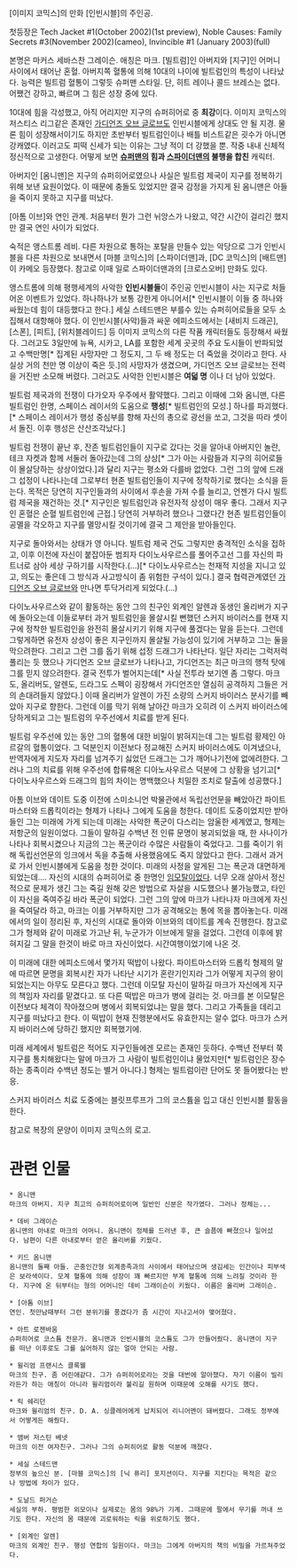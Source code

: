 [이미지 코믹스]의 만화 [인빈시블]의 주인공.

첫등장은 Tech Jacket #1(October 2002)(1st preview), Noble Causes: Family Secrets #3(November 2002)(cameo), Invincible #1 (January 2003)(full)

본명은 마커스 세바스찬 그레이슨. 애칭은 마크. [빌트럼]인 아버지와 [지구]인 어머니 사이에서 태어난 혼혈. 아버지쪽 혈통에 의해 10대의 나이에 빌트럼인의 특성이 나타났다. 능력은 빌트럼 혈통이 그렇듯 슈퍼맨 스타일. 단, 히트 레이나 콜드 브레스는 없다. 어쨌건 강하고, 빠르며 그 힘은 성장 중에 있다.

10대에 힘을 각성했고, 아직 어리지만 지구의 슈퍼히어로 중 '''최강'''이다. 이미지 코믹스의 저스티스 리그같은 존재인 [[가디언즈 오브 글로브]]도 인빈시블에게 상대도 안 될 지경. 물론 힘이 성장해서이기도 하지만 초반부터 빌트럼인이나 배틀 비스트같은 굇수가 아니면 강캐였다. 이러고도 피떡 신세가 되는 이유는 그냥 적이 더 강했을 뿐. 작중 내내 신체적 정신적으로 고생한다. 어떻게 보면 '''[[슈퍼맨]]의 힘과 [[스파이더맨]]의 불행을 합친''' 캐릭터.

아버지인 [옴니맨]은 지구의 슈퍼히어로였으나 사실은 빌트럼 제국이 지구를 정복하기 위해 보낸 요원이었다. 이 때문에 충돌도 있었지만 결국 감정을 가지게 된 옴니맨은 아들을 죽이지 못하고 지구를 떠났다.

[아톰 이브]와 연인 관계. 처음부터 뭔가 그런 뉘앙스가 나왔고, 약간 시간이 걸리긴 했지만 결국 연인 사이가 되었다.

숙적은 앵스트롬 레비. 다른 차원으로 통하는 포탈을 만들수 있는 악당으로 그가 인빈시블을 다른 차원으로 보내면서 [마블 코믹스]의 [스파이더맨]과, [DC 코믹스]의 [배트맨]이 카메오 등장했다. 참고로 이때 일로 스파이더맨과의 [크로스오버] 만화도 있다.

앵스트롬에 의해 평행세계의 사악한 '''인빈시블들'''이 주인공 인빈시블이 사는 지구로 처들어온 이벤트가 있었다. 하나하나가 보통 강한게 아니어서[* 인빈시블이 이들 중 하나와 싸웠는데 힘이 대등했다고 한다.] 세실 스테드맨은 부를수 있는 슈퍼히어로들을 모두 소집해서 대항해야 했다. 이 인빈시블(사악)들과 싸운 에피소드에서는 [새비지 드래곤], [스폰], [피트], [위치블레이드] 등 이미지 코믹스의 다른 작품 캐릭터들도 등장해서 싸웠다. 그러고도 3일만에 뉴욕, 시카고, LA를 포함한 세계 곳곳의 주요 도시들이 반파되었고 수백만명[* 집계된 사망자만 그 정도지, 그 두 배 정도는 더 죽었을 것이라고 한다. 사실상 거의 천만 명 이상이 죽은 듯.]의 사망자가 생겼으며, 가디언즈 오브 글로브는 전력을 거진반 소모해 버렸다. 그러고도 사악한 인빈시블은 '''여덟 명''' 이나 더 남아 있었다.

빌트럼 제국과의 전쟁이 다가오자 우주에서 활약했다. 그리고 이때에 그와 옴니맨, 다른 빌트럼인 한명, 스페이스 레이서의 도움으로 '''행성'''[* 빌트럼인의 모성.] 하나를 파괴했다.[* 스페이스 레이서가 행성 중심부를 향해 자신의 총으로 광선을 쏘고, 그것을 따라 셋이서 돌진. 이후 행성은 산산조각났다.]

빌트럼 전쟁이 끝난 후, 잔존 빌트럼인들이 지구로 갔다는 것을 알아내 아버지인 놀란, 테크 자켓과 함께 서둘러 돌아갔는데 그의 상상[* 그가 아는 사람들과 지구의 히어로들이 몰살당하는 상상이었다.]과 달리 지구는 평소와 다를바 없었다. 그런 그의 앞에 드래그 섭정이 나타나는데 그로부터 현존 빌트럼인들이 지구에 정착하기로 했다는 소식을 듣는다. 목적은 당연히 지구인들과의 사이에서 후손을 가져 수를 늘리고, 언젠가 다시 빌트럼 제국을 재건하는 것.[* 지구인은 빌트럼인과 유전자적 상성이 매우 좋다. 그래서 지구인 혼혈은 순혈 빌트럼인에 근접.] 당연히 거부하려 했으나 그랬다간 현존 빌트럼인들이 공멸을 각오하고 지구를 멸망시킬 것이기에 결국 그 제안을 받아들인다.

지구로 돌아와서는 상태가 영 아니다. 빌트럼 제국 건도 그렇지만 충격적인 소식을 접하고, 이후 이전에 자신이 붙잡아둔 범죄자 다이노사우르스를 풀어주고선 그를 자신의 파트너로 삼아 세상 구하기를 시작한다.(...)[* 다이노사우르스는 천재적 지성을 지니고 있고, 의도는 좋은데 그 방식과 사고방식이 좀 위험한 구석이 있다.] 결국 협력관계였던 [[가디언즈 오브 글로브]]와 만나면 투닥거리게 되었다.(...)

다이노사우르스와 같이 활동하는 동안 그의 친구인 외계인 알렌과 동생인 올리버가 지구에 돌아오는데 이들로부터 과거 빌트럼인을 몰살시킬 뻔했던 스커지 바이러스를 현재 지구에 정착한 빌트럼인을 완전히 몰살시키기 위해 지구에 풀겠다는 말을 듣는다. 그런데 그렇게하면 유전자 상성이 좋은 지구인까지 몰살될 가능성이 있기에 거부하고 그는 둘을 막으려한다. 그리고 그런 그를 돕기 위해 섭정 드래그가 나타난다. 일단 자리는 그럭저럭 풀리는 듯 했으나 가디언즈 오브 글로브가 나타나고, 가디언즈는 최근 마크의 행적 탓에 그를 믿지 않으려한다. 결국 전투가 벌어지는데[* 사실 전투라 보기엔 좀 그렇다. 마크도, 올리버도, 알렌도, 드라그도 스펙이 굉장해서 가디언즈만 열심히 공격하지 그들은 거의 손대려들지 않았다.] 이때 올리버가 알렌이 가진 소량의 스커지 바이러스 분사기를 빼았아 지구로 향한다. 그런데 이를 막기 위해 날아간 마크가 오히려 이 스커지 바이러스에 당하게되고 그는 빌트럼의 우주선에서 치료를 받게 된다.

빌트럼 우주선에 있는 동안 그의 혈통에 대한 비밀이 밝혀지는데 그는 빌트럼 황제인 아르갈의 혈통이었다. 그 덕분인지 이전보다 정교해진 스커지 바이러스에도 이겨냈으나, 반역자에게 지도자 자리를 넘겨주기 싫었던 드래그는 그가 깨어나기전에 없에려한다. 그러나 그의 치료를 위해 우주선에 합류해온 디아노사우르스 덕분에 그 상황을 넘기고[* 다이노사우르스와 드래그의 힘의 차이는 명백했으나 치밀한 조치로 탈출에 성공했다.]

아톰 이브와 데이트 도중 이전에 스미소니언 박물관에서 독립선언문을 빼았아간 파이트마스터와 드롭킥이라는 형제가 나타나 그에게 도움을 청한다. 데이트 도중이었지만 받아들인 그는 미래에 가게 되는데 미래는 사악한 폭군이 다스리는 암울한 세계였고, 형제는 저항군의 일원이었다. 그들이 말하길 수백년 전 인류 문명이 붕괴되었을 때, 한 사나이가 나타나 회복시켰으나 지금의 그는 폭군이라 수많은 사람들이 죽었다고. 그를 죽이기 위해 독립선언문의 잉크에서 독을 추출해 사용했음에도 죽지 않았다고 한다. 그래서 과거로 가서 인빈시블에게 도움을 청한 것이다. 미래의 사정을 알게된 그는 폭군과 대면하게 되었는데.... 자신의 시대의 슈퍼히어로 중 한명인 [[임모탈]]이었다. 너무 오래 살아서 정신적으로 문제가 생긴 그는 죽길 원해 갖은 방법으로 자살을 시도했으나 불가능했고, 타인이 자신을 죽여주길 바라 폭군이 되었다. 그런 그의 앞에 마크가 나타나자 마크에게 자신을 죽여달라 하고, 마크는 이를 거부하지만 그가 공격해오는 통에 목을 뽑아놓는다. 미래에서의 일이 정리된 후, 자신의 시대로 돌아와 이브와의 데이트를 계속 진행한다. 참고로 그가 형제와 같이 미래로 가고난 뒤, 누군가가 이브에게 말을 걸었다. 그런데 이후에 밝혀지길 그 말을 한것이 바로 마크 자신이었다. 시간여행이었기에 나온 것.

이 미래에 대한 에피소드에서 몇가지 떡밥이 나왔다. 파이트마스터와 드롭킥 형제의 말에 따르면 문명을 회복시킨 자가 나타난 시기가 혼란기인지라 그가 어떻게 지구의 왕이 되었는지는 아무도 모른다고 했다. 그런데 이모탈 자신이 말하길 마크가 자신에게 지구의 책임자 자리를 맡겼다고. 또 다른 떡밥은 마크가 병에 걸리는 것. 마크를 본 이모탈은 이전보다 체격이 작아졌으며 병에서 회복되었냐는 말을 했다. 그리고 가족들을 데리고 지구를 떠났다고 한다. 이 떡밥이 현재 진행분에서도 유효한지는 알수 없다. 마크가 스커지 바이러스에 당하긴 했지만 회복했기에.

미래 세계에서 빌트럼은 적어도 지구인들에겐 모르는 존재인 듯하다. 수백년 전부터 쭉 지구를 통치해왔다는 말에 마크가 그 사람이 빌트럼인이냐 물었지만[* 빌트럼인은 장수하는 종족이라 수백년 정도는 별거 아니다.] 형제는 빌트럼이란 단어도 못 들어봤다는 반응.

스커지 바이러스 치료 도중에는 블릿프루프가 그의 코스튬을 입고 대신 인빈시블 활동을 한다.

참고로 복장의 문양이 이미지 코믹스의 로고.

= 관련 인물 =

 * 옴니맨
 마크의 아버지. 지구 최고의 슈퍼히어로이며 일반인 신분은 작가였다. 그러나 정체는...

 * 데비 그래이슨
 옴니맨의 아내로 마크의 어머니. 옴니맨이 정체를 드러낸 후, 큰 슬픔에 빠졌으나 일어섰다. 남편이 다른 아내로부터 얻은 올리버를 키웠다.

 * 키드 옴니맨
 옴니맨의 둘째 아들. 곤충인간형 외계종족과의 사이에서 태어났으며 생김세는 인간이나 피부색은 보라색이다. 모계 혈통에 의해 성장이 꽤 빠르지만 부계 혈통에 의해 느려질 것이라 한다. 지구에 온 뒤부터는 형의 어머니인 데비 그래이슨이 키웠다. 이름은 올리버 그래이슨.

 * [아톰 이브]
 연인. 첫만남때부터 그런 분위기를 풍겼다가 좀 시간이 지나고서야 맺어졌다.

 * 아트 로젠바움
 슈퍼히어로 코스튬 전문가. 옴니맨과 인빈시블의 코스튬도 그가 만들어줬다. 옴니맨이 지구를 떠난 이후로도 그를 싫어하지 않는 얼마 안되는 사람.

 * 윌리엄 프랜시스 클록웰
 마크의 친구. 좀 어린애같다. 그가 슈퍼히어로라는 것을 대번에 알아챘다. 자기 이름이 빌리라든가 하는 애칭이 아니라 윌리엄이라 불리길 원하며 이때문에 오해를 사기도 했다.

 * 릭 쉐리던
 마크와 윌리엄의 친구. D. A. 싱클레어에게 납치되어 리니어멘이 돼버렸다. 그래도 정부에서 어떻게든 해줬다.

 * 앰버 저스틴 베넷
 마크의 이전 여자친구. 그러나 그의 슈퍼히어로 활동 덕분에 깨졌다.

 * 세실 스테드맨
 정부의 높으신 분. [마블 코믹스]의 [닉 퓨리] 포지션이다. 지구를 지킨다는 목적은 같으나 방법에 차이가 있다.

 * 도날드 퍼거슨
 세실의 부하. 평범한 외모이나 실제로는 몸의 98%가 기계. 그때문에 팔에서 무기를 꺼내 쓰기도 한다. 자신의 몸 때문에 괴로워하는 릭을 위로하기도 했다.

 * [외계인 알렌]
 마크의 외계인 친구. 행성 연합의 일원이다. 마크는 그에게 아버지의 책의 비밀을 가르쳐주었다.

